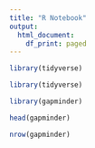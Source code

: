 ```yaml
---
title: "R Notebook"
output:
  html_document:
    df_print: paged
---
```




```r
library(tidyverse)
```


```r
library(tidyverse)

```

```r
library(gapminder)
```

```r
head(gapminder)
```

```r
nrow(gapminder)
```

